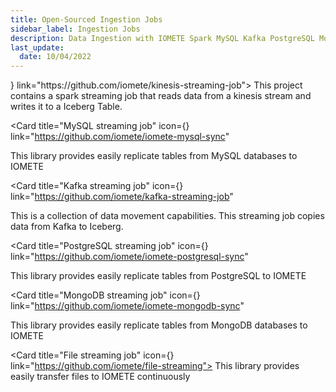 ```yaml
---
title: Open-Sourced Ingestion Jobs
sidebar_label: Ingestion Jobs
description: Data Ingestion with IOMETE Spark MySQL Kafka PostgreSQL MongoDB File Streaming Jobs for seamless data replication and transfer
last_update:
  date: 10/04/2022
---
```



<GridBox>
<Card title="Kinesis streaming job" icon={<GithubLogo />} link="https://github.com/iomete/kinesis-streaming-job">
  This project contains a spark streaming job that reads data from a kinesis stream and writes it to a Iceberg Table.
</Card>

<Card
  title="MySQL streaming job"
  icon={<GithubLogo />}
  link="https://github.com/iomete/iomete-mysql-sync"
>
  This library provides easily replicate tables from MySQL databases to IOMETE
</Card>

<Card
  title="Kafka streaming job"
  icon={<GithubLogo />}
  link="https://github.com/iomete/kafka-streaming-job"
>
  This is a collection of data movement capabilities. This streaming job copies
  data from Kafka to Iceberg.
</Card>

<Card
  title="PostgreSQL streaming job"
  icon={<GithubLogo />}
  link="https://github.com/iomete/iomete-postgresql-sync"
>
  This library provides easily replicate tables from PostgreSQL to IOMETE
</Card>

<Card
  title="MongoDB streaming job"
  icon={<GithubLogo />}
  link="https://github.com/iomete/iomete-mongodb-sync"
>
  This library provides easily replicate tables from MongoDB databases to IOMETE
</Card>

<Card title="File streaming job" icon={<GithubLogo />} link="https://github.com/iomete/file-streaming">
This library provides easily transfer files to IOMETE continuously
</Card>
</GridBox>
